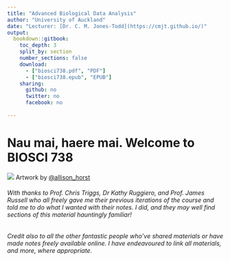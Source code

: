 ```yaml
--- 
title: "Advanced Biological Data Analysis"
author: "University of Auckland"
date: "Lecturer: [Dr. C. M. Jones-Todd](https://cmjt.github.io/)"
output: 
  bookdown::gitbook:
    toc_depth: 3
    split_by: section
    number_sections: false
    download:
      - ["biosci738.pdf", "PDF"]
      - ["biosci738.epub", "EPUB"]
    sharing:
      github: no
      twitter: no
      facebook: no
  
---
```


# Nau mai, haere mai. Welcome to BIOSCI 738 {-}

![](https://raw.githubusercontent.com/allisonhorst/stats-illustrations/master/other-stats-artwork/debugging.jpg)
Artwork by [\@allison_horst](https://github.com/allisonhorst/)


###### With thanks to Prof. Chris Triggs, Dr Kathy Ruggiero, and Prof. James Russell who all freely gave me their previous iterations of the course and told me to do what I wanted with their notes. I did, and they may well find sections of this material hauntingly familiar!

###### Credit also to all the other fantastic people who've shared materials or have made notes freely available online.  I have endeavoured to link all materials, and more, where appropriate.
